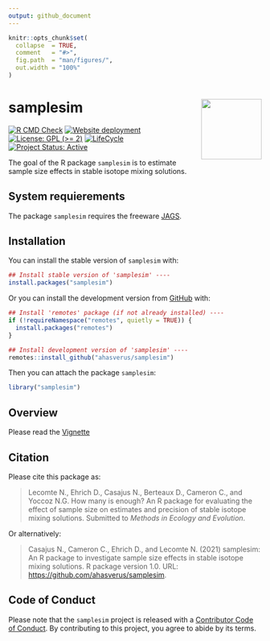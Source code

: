 ```yaml
---
output: github_document
---
```


<!-- README.md is generated from README.Rmd. Please edit that file -->


```r
knitr::opts_chunk$set(
  collapse  = TRUE,
  comment   = "#>",
  fig.path  = "man/figures/",
  out.width = "100%"
)
```



samplesim <img src="man/figures/hexsticker.png" height="120" align="right"/>
=========================================================

<!-- badges: start -->
[![R CMD Check](https://github.com/ahasverus/samplesim/actions/workflows/R-CMD-check.yaml/badge.svg)](https://github.com/ahasverus/samplesim/actions/workflows/R-CMD-check.yaml)
[![Website deployment](https://github.com/ahasverus/samplesim/actions/workflows/pkgdown.yaml/badge.svg)](https://github.com/ahasverus/samplesim/actions/workflows/pkgdown.yaml)
[![License: GPL (>= 2)](https://img.shields.io/badge/License-GPL%20%28%3E%3D%202%29-blue.svg)](https://choosealicense.com/licenses/gpl-2.0/)
[![LifeCycle](man/figures/lifecycle/lifecycle-stable.svg)](https://lifecycle.r-lib.org/articles/stages.html#stable)
[![Project Status: Active](https://www.repostatus.org/badges/latest/active.svg)](https://www.repostatus.org/#active)
<!-- badges: end -->


The goal of the R package `samplesim` is to estimate sample size effects in 
stable isotope mixing solutions.



## System requierements

The package `samplesim` requires the freeware 
[JAGS](https://mcmc-jags.sourceforge.io/).



## Installation

You can install the stable version of `samplesim` with:

```r
## Install stable version of 'samplesim' ----
install.packages("samplesim")
```



Or you can install the development version from [GitHub](https://github.com/) with:

```r
## Install 'remotes' package (if not already installed) ----
if (!requireNamespace("remotes", quietly = TRUE)) {
  install.packages("remotes")
}

## Install development version of 'samplesim' ----
remotes::install_github("ahasverus/samplesim")
```

Then you can attach the package `samplesim`:

```r
library("samplesim")
```



## Overview

Please read the 
[Vignette](https://ahasverus.github.io/samplesim/articles/samplesim.html) 



## Citation

Please cite this package as: 

> Lecomte N., Ehrich D., Casajus N., Berteaux D., Cameron C., and Yoccoz N.G. 
How many is enough? An R package for evaluating the effect of sample size on 
estimates and precision of stable isotope mixing solutions.
Submitted to _Methods in Ecology and Evolution_.

Or alternatively:

> Casajus N., Cameron C., Ehrich D., and Lecomte N. (2021) samplesim: An R 
package to investigate sample size effects in stable isotope mixing solutions. 
R package version 1.0. URL: <https://github.com/ahasverus/samplesim>.



## Code of Conduct

Please note that the `samplesim` project is released with a 
[Contributor Code of Conduct](https://contributor-covenant.org/version/2/0/CODE_OF_CONDUCT.html). 
By contributing to this project, you agree to abide by its terms.
